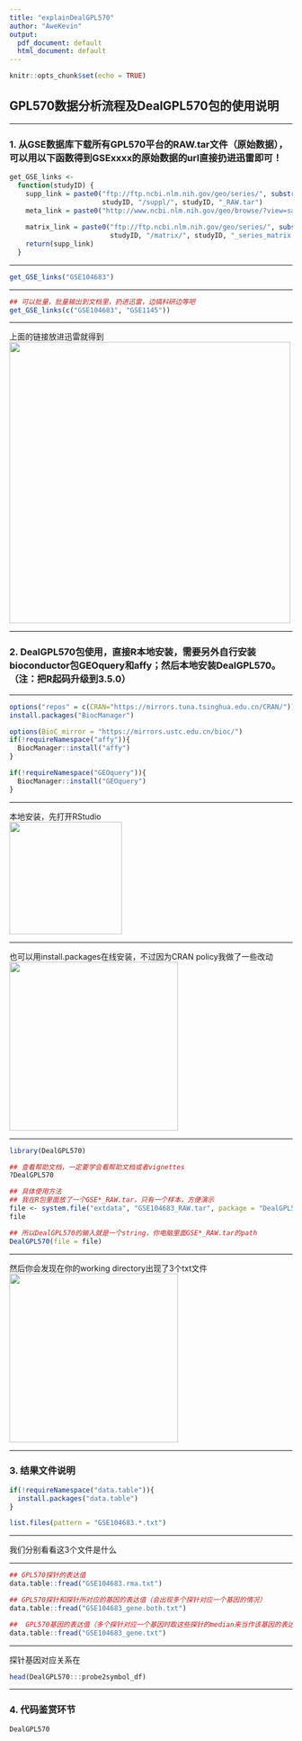 ```yaml
---
title: "explainDealGPL570"
author: "AweKevin"
output:
  pdf_document: default
  html_document: default
---
```


```r
knitr::opts_chunk$set(echo = TRUE)
```

## GPL570数据分析流程及DealGPL570包的使用说明
***
### 1. 从GSE数据库下载所有GPL570平台的RAW.tar文件（原始数据），可以用以下函数得到GSExxxx的原始数据的url直接扔进迅雷即可！
```r
get_GSE_links <- 
  function(studyID) {
    supp_link = paste0("ftp://ftp.ncbi.nlm.nih.gov/geo/series/", substr(studyID, 1, nchar(studyID) - 3), "nnn/", 
                       studyID, "/suppl/", studyID, "_RAW.tar")
    meta_link = paste0("http://www.ncbi.nlm.nih.gov/geo/browse/?view=samples&mode=csv&series=", substr(studyID, 
                                                                                                       4, nchar(studyID)))
    matrix_link = paste0("ftp://ftp.ncbi.nlm.nih.gov/geo/series/", substr(studyID, 1, nchar(studyID) - 3), "nnn/", 
                         studyID, "/matrix/", studyID, "_series_matrix.txt.gz")
    return(supp_link)
  }
```
***
```r
get_GSE_links("GSE104683")
```
***
```r
## 可以批量，批量输出到文档里，扔进迅雷，边搞科研边等吧
get_GSE_links(c("GSE104683", "GSE1145"))
```
***
上面的链接放进迅雷就得到  
<img src="tar_example.jpg" width="500" hegiht="313" align=left/>  

***
### 2. DealGPL570包使用，直接R本地安装，需要另外自行安装bioconductor包GEOquery和affy；然后本地安装DealGPL570。（注：把R起码升级到3.5.0）
***

```r
options("repos" = c(CRAN="https://mirrors.tuna.tsinghua.edu.cn/CRAN/"))
install.packages("BiocManager")

options(BioC_mirror = "https://mirrors.ustc.edu.cn/bioc/")
if(!requireNamespace("affy")){
  BiocManager::install("affy")
}

if(!requireNamespace("GEOquery")){
  BiocManager::install("GEOquery")
}
```
***
本地安装，先打开RStudio  
<img src="install1.jpg" width="200" hegiht="200" align=left/>   

***
也可以用install.packages在线安装，不过因为CRAN policy我做了一些改动  
<img src="install2.jpg" width="300" hegiht="200" align=left/>  

***
```r
library(DealGPL570)
```
```r
## 查看帮助文档，一定要学会看帮助文档或者vignettes
?DealGPL570
```
```r
## 具体使用方法
## 我在R包里面放了一个GSE*_RAW.tar，只有一个样本，方便演示
file <- system.file("extdata", "GSE104683_RAW.tar", package = "DealGPL570")
file
```
```r
## 所以DealGPL570的输入就是一个string，你电脑里面GSE*_RAW.tar的path
DealGPL570(file = file)
```
***
然后你会发现在你的working directory出现了3个txt文件  
<img src="result_file.png" width="300" hegiht="200" align=left/>  

***

### 3. 结果文件说明
```r
if(!requireNamespace("data.table")){
  install.packages("data.table")
}
```
```r
list.files(pattern = "GSE104683.*.txt")
```
***
我们分别看看这3个文件是什么  

***
```r
## GPL570探针的表达值
data.table::fread("GSE104683.rma.txt")
```
```r
## GPL570探针和探针所对应的基因的表达值（会出现多个探针对应一个基因的情况）
data.table::fread("GSE104683_gene.both.txt")
```
```r
##  GPL570基因的表达值（多个探针对应一个基因时取这些探针的median来当作该基因的表达值）
data.table::fread("GSE104683_gene.txt")
```
***
探针基因对应关系在
```r
head(DealGPL570:::probe2symbol_df)
```
***
### 4. 代码鉴赏环节

```r
DealGPL570
```

